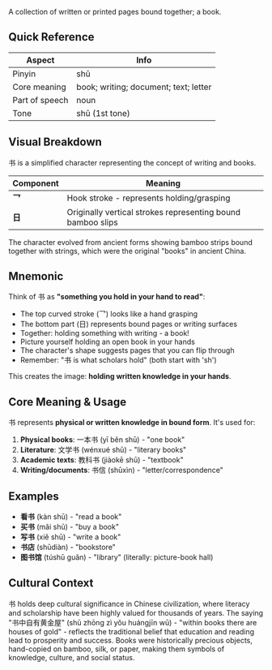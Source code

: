 A collection of written or printed pages bound together; a book.

## Quick Reference

| Aspect         | Info                                  |
| -------------- | ------------------------------------- |
| Pinyin         | shū                                   |
| Core meaning   | book; writing; document; text; letter |
| Part of speech | noun                                  |
| Tone           | shū (1st tone)                        |

## Visual Breakdown

书 is a simplified character representing the concept of writing and books.

| Component | Meaning                                                     |
| --------- | ----------------------------------------------------------- |
| **乛**    | Hook stroke - represents holding/grasping                   |
| **日**    | Originally vertical strokes representing bound bamboo slips |

The character evolved from ancient forms showing bamboo strips bound together with strings, which
were the original "books" in ancient China.

## Mnemonic

Think of 书 as **"something you hold in your hand to read"**:

- The top curved stroke (乛) looks like a hand grasping
- The bottom part (日) represents bound pages or writing surfaces
- Together: holding something with writing - a book!
- Picture yourself holding an open book in your hands
- The character's shape suggests pages that you can flip through
- Remember: "书 is what scholars hold" (both start with 'sh')

This creates the image: **holding written knowledge in your hands**.

## Core Meaning & Usage

书 represents **physical or written knowledge in bound form**. It's used for:

1. **Physical books**: 一本书 (yī běn shū) - "one book"
2. **Literature**: 文学书 (wénxué shū) - "literary books"
3. **Academic texts**: 教科书 (jiàokē shū) - "textbook"
4. **Writing/documents**: 书信 (shūxìn) - "letter/correspondence"

## Examples

- **看书** (kàn shū) - "read a book"
- **买书** (mǎi shū) - "buy a book"
- **写书** (xiě shū) - "write a book"
- **书店** (shūdiàn) - "bookstore"
- **图书馆** (túshū guǎn) - "library" (literally: picture-book hall)

## Cultural Context

书 holds deep cultural significance in Chinese civilization, where literacy and scholarship have
been highly valued for thousands of years. The saying "书中自有黄金屋" (shū zhōng zì yǒu huángjīn
wū) - "within books there are houses of gold" - reflects the traditional belief that education and
reading lead to prosperity and success. Books were historically precious objects, hand-copied on
bamboo, silk, or paper, making them symbols of knowledge, culture, and social status.
